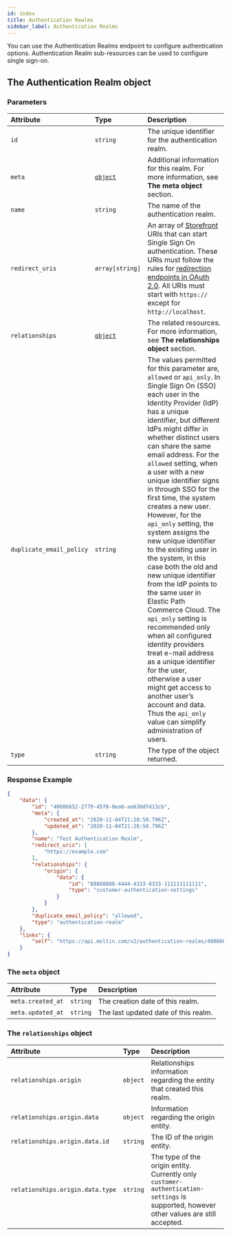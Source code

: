 ```yaml
---
id: index
title: Authentication Realms
sidebar_label: Authentication Realms
---
```


You can use the Authentication Realms endpoint to configure authentication options. Authentication Realm sub-resources can be used to configure single sign-on.

## The Authentication Realm object

### Parameters

| Attribute | Type | Description |
| :--- | :--- | :--- |
| `id` | `string` | The unique identifier for the authentication realm. |
| `meta` | [`object`](#the-meta-object) | Additional information for this realm. For more information, see **The meta object** section. |
| `name` | `string` | The name of the authentication realm. |
| `redirect_uris` | `array[string]` | An array of [Storefront](https://documentation.elasticpath.com/commerce-cloud/docs/glossary.html#storefront) URIs that can start Single Sign On authentication. These URIs must follow the rules for [redirection endpoints in OAuth 2.0](https://tools.ietf.org/html/rfc6749#section-3.1.2). All URIs must start with `https://` except for `http://localhost`. |
| `relationships` | [`object`](#the-relationships-object) | The related resources. For more information, see **The relationships object** section. |
| `duplicate_email_policy` | `string` | The values permitted for this parameter are, `allowed` or `api_only`. In Single Sign On (SSO) each user in the Identity Provider (IdP) has a unique identifier, but different IdPs might differ in whether distinct users can share the same email address.  For the `allowed` setting, when a user with a new unique identifier signs in through SSO for the first time, the system creates a new user. However, for the `api_only` setting, the system assigns the new unique identifier to the existing user in the system, in this case both the old and new unique identifier from the IdP points to the same user in Elastic Path Commerce Cloud. The `api_only` setting is recommended only when all configured identity providers treat e-mail address as a unique identifier for the user, otherwise a user might get access to another user’s account and data. Thus the `api_only` value can simplify administration of users.|
| `type` | `string` | The type of the object returned. |

### Response Example

```json
{
    "data": {
        "id": "40086652-2779-45f0-8ea6-ae630dfd13cb",
        "meta": {
            "created_at": "2020-11-04T21:28:50.796Z",
            "updated_at": "2020-11-04T21:28:50.796Z"
        },
        "name": "Test Authentication Realm",
        "redirect_uris": [
            "https://example.com"
        ],
        "relationships": {
            "origin": {
                "data": {
                    "id": "88888888-4444-4333-8333-111111111111",
                    "type": "customer-authentication-settings"
                }
            }
        },
        "duplicate_email_policy": "allowed",
        "type": "authentication-realm"
    },
    "links": {
        "self": "https://api.moltin.com/v2/authentication-realms/40086652-2779-45f0-8ea6-ae630dfd13cb"
    }
}
```

### The `meta` object

| Attribute | Type | Description |
| :--- | :--- | :--- |
| `meta.created_at` | `string` | The creation date of this realm. |
| `meta.updated_at` | `string` | The last updated date of this realm. |

### The `relationships` object

| Attribute | Type | Description |
| :--- | :--- | :--- |
| `relationships.origin` | `object` | Relationships information regarding the entity that created this realm. |
| `relationships.origin.data` | `object` | Information regarding the origin entity. |
| `relationships.origin.data.id` | `string` | The ID of the origin entity. |
| `relationships.origin.data.type` | `string` | The type of the origin entity. Currently only `customer-authentication-settings` is supported, however other values are still accepted. |
